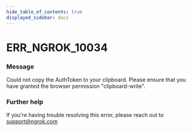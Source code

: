 ```yaml
---
hide_table_of_contents: true
displayed_sidebar: docs
---
```



# ERR_NGROK_10034

### Message

Could not copy the AuthToken to your clipboard. Please ensure that you have granted the browser permission "clipboard-write".

<ErrorDetails error="err_ngrok_10034" />

### Further help

If you're having trouble resolving this error, please reach out to [support@ngrok.com](mailto:support@ngrok.com?subject=Help%20with%20ERR_NGROK_10034)
